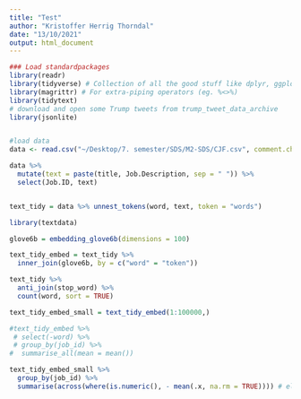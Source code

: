 ```yaml
---
title: "Test"
author: "Kristoffer Herrig Thorndal"
date: "13/10/2021"
output: html_document
---
```


```r
### Load standardpackages
library(readr)
library(tidyverse) # Collection of all the good stuff like dplyr, ggplot2 ect.
library(magrittr) # For extra-piping operators (eg. %<>%)
library(tidytext)
# download and open some Trump tweets from trump_tweet_data_archive
library(jsonlite)


#load data
data <- read.csv("~/Desktop/7. semester/SDS/M2-SDS/CJF.csv", comment.char="#")
```

```r
data %>%
  mutate(text = paste(title, Job.Description, sep = " ")) %>%
  select(Job.ID, text)
```

```r

```


```r
text_tidy = data %>% unnest_tokens(word, text, token = "words")
```

```r
library(textdata)

glove6b = embedding_glove6b(dimensions = 100)
```

```r
text_tidy_embed = text_tidy %>%
  inner_join(glove6b, by = c("word" = "token"))
```

```r
text_tidy %>%
  anti_join(stop_word) %>%
  count(word, sort = TRUE)
```

```r
text_tidy_embed_small = text_tidy_embed(1:100000,)
```

```r
#text_tidy_embed %>%
 # select(-word) %>%
 # group_by(job_id) %>%
#  summarise_all(mean = mean())

text_tidy_embed_small %>%
  group_by(job_id) %>%
  summarise(across(where(is.numeric(), - mean(.x, na.rm = TRUE)))) # eller er det lig med i stedet for minus?
```



